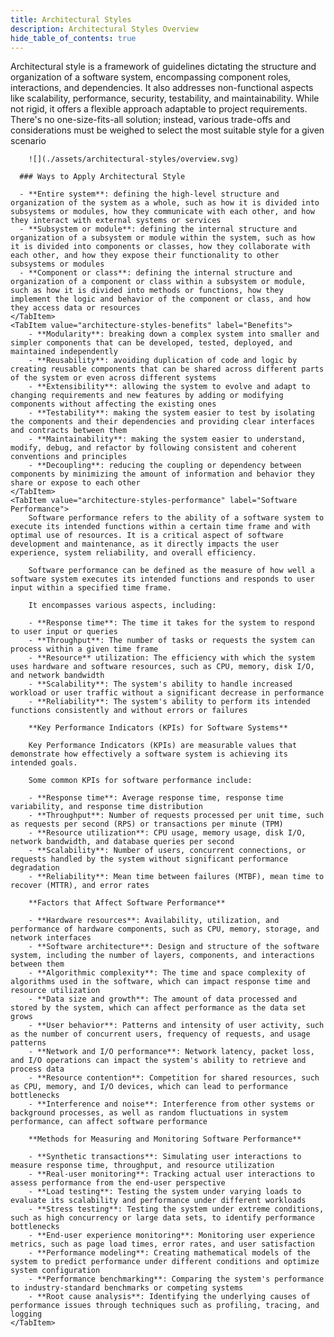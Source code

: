 ```yaml
---
title: Architectural Styles
description: Architectural Styles Overview
hide_table_of_contents: true
---
```



<Tabs queryString="primary">
    <TabItem value="architecture-styles-definition" label="Definition">
        Architectural style is a framework of guidelines dictating the structure and organization of a software system, encompassing component roles, interactions, and dependencies. It also addresses non-functional aspects like scalability, performance, security, testability, and maintainability. While not rigid, it offers a flexible approach adaptable to project requirements. There's no one-size-fits-all solution; instead, various trade-offs and considerations must be weighed to select the most suitable style for a given scenario

        ![](./assets/architectural-styles/overview.svg)

      ### Ways to Apply Architectural Style

      - **Entire system**: defining the high-level structure and organization of the system as a whole, such as how it is divided into subsystems or modules, how they communicate with each other, and how they interact with external systems or services
      - **Subsystem or module**: defining the internal structure and organization of a subsystem or module within the system, such as how it is divided into components or classes, how they collaborate with each other, and how they expose their functionality to other subsystems or modules
      - **Component or class**: defining the internal structure and organization of a component or class within a subsystem or module, such as how it is divided into methods or functions, how they implement the logic and behavior of the component or class, and how they access data or resources
    </TabItem>
    <TabItem value="architecture-styles-benefits" label="Benefits">
        - **Modularity**: breaking down a complex system into smaller and simpler components that can be developed, tested, deployed, and maintained independently
        - **Reusability**: avoiding duplication of code and logic by creating reusable components that can be shared across different parts of the system or even across different systems
        - **Extensibility**: allowing the system to evolve and adapt to changing requirements and new features by adding or modifying components without affecting the existing ones
        - **Testability**: making the system easier to test by isolating the components and their dependencies and providing clear interfaces and contracts between them
        - **Maintainability**: making the system easier to understand, modify, debug, and refactor by following consistent and coherent conventions and principles
        - **Decoupling**: reducing the coupling or dependency between components by minimizing the amount of information and behavior they share or expose to each other
    </TabItem>
    <TabItem value="architecture-styles-performance" label="Software Performance">
        Software performance refers to the ability of a software system to execute its intended functions within a certain time frame and with optimal use of resources. It is a critical aspect of software development and maintenance, as it directly impacts the user experience, system reliability, and overall efficiency.

        Software performance can be defined as the measure of how well a software system executes its intended functions and responds to user input within a specified time frame.

        It encompasses various aspects, including:

        - **Response time**: The time it takes for the system to respond to user input or queries
        - **Throughput**: The number of tasks or requests the system can process within a given time frame
        - **Resource** utilization: The efficiency with which the system uses hardware and software resources, such as CPU, memory, disk I/O, and network bandwidth
        - **Scalability**: The system's ability to handle increased workload or user traffic without a significant decrease in performance
        - **Reliability**: The system's ability to perform its intended functions consistently and without errors or failures

        **Key Performance Indicators (KPIs) for Software Systems**

        Key Performance Indicators (KPIs) are measurable values that demonstrate how effectively a software system is achieving its intended goals.

        Some common KPIs for software performance include:

        - **Response time**: Average response time, response time variability, and response time distribution
        - **Throughput**: Number of requests processed per unit time, such as requests per second (RPS) or transactions per minute (TPM)
        - **Resource utilization**: CPU usage, memory usage, disk I/O, network bandwidth, and database queries per second
        - **Scalability**: Number of users, concurrent connections, or requests handled by the system without significant performance degradation
        - **Reliability**: Mean time between failures (MTBF), mean time to recover (MTTR), and error rates

        **Factors that Affect Software Performance**

        - **Hardware resources**: Availability, utilization, and performance of hardware components, such as CPU, memory, storage, and network interfaces
        - **Software architecture**: Design and structure of the software system, including the number of layers, components, and interactions between them
        - **Algorithmic complexity**: The time and space complexity of algorithms used in the software, which can impact response time and resource utilization
        - **Data size and growth**: The amount of data processed and stored by the system, which can affect performance as the data set grows
        - **User behavior**: Patterns and intensity of user activity, such as the number of concurrent users, frequency of requests, and usage patterns
        - **Network and I/O performance**: Network latency, packet loss, and I/O operations can impact the system's ability to retrieve and process data
        - **Resource contention**: Competition for shared resources, such as CPU, memory, and I/O devices, which can lead to performance bottlenecks
        - **Interference and noise**: Interference from other systems or background processes, as well as random fluctuations in system performance, can affect software performance

        **Methods for Measuring and Monitoring Software Performance**

        - **Synthetic transactions**: Simulating user interactions to measure response time, throughput, and resource utilization
        - **Real-user monitoring**: Tracking actual user interactions to assess performance from the end-user perspective
        - **Load testing**: Testing the system under varying loads to evaluate its scalability and performance under different workloads
        - **Stress testing**: Testing the system under extreme conditions, such as high concurrency or large data sets, to identify performance bottlenecks
        - **End-user experience monitoring**: Monitoring user experience metrics, such as page load times, error rates, and user satisfaction
        - **Performance modeling**: Creating mathematical models of the system to predict performance under different conditions and optimize system configuration
        - **Performance benchmarking**: Comparing the system's performance to industry-standard benchmarks or competing systems
        - **Root cause analysis**: Identifying the underlying causes of performance issues through techniques such as profiling, tracing, and logging
    </TabItem>

</Tabs>
